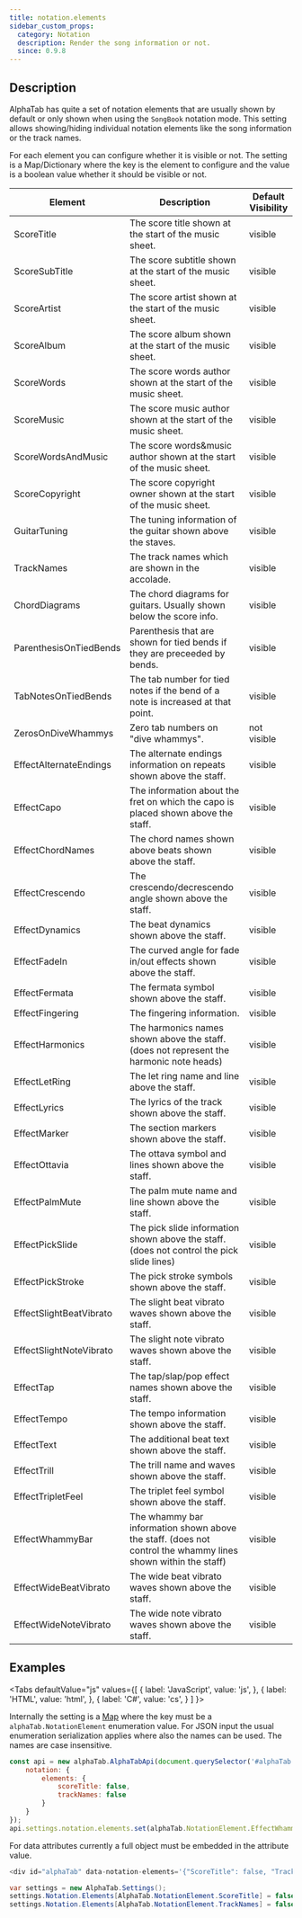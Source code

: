 ```yaml
---
title: notation.elements
sidebar_custom_props:
  category: Notation
  description: Render the song information or not.
  since: 0.9.8
---
```


<SinceBadge since="0.9.8" />


## Description

AlphaTab has quite a set of notation elements that are usually shown by default or only shown when using
the `SongBook` notation mode. This setting allows showing/hiding individual notation elements like the
song information or the track names.

For each element you can configure whether it is visible or not. The setting is a Map/Dictionary where
the key is the element to configure and the value is a boolean value whether it should be visible or not. 

<PropertyDescription metadata={metadata} showJson={true} />

<table className="table table-striped table-condensed type-table">
    <thead>
        <tr>
            <th>Element</th>
            <th>Description</th>
            <th>Default Visibility</th>
        </tr>
    </thead>
    <tbody>
        <tr>
            <td>ScoreTitle</td>
            <td>The score title shown at the start of the music sheet.</td>
            <td>visible</td>
        </tr>
        <tr>
            <td>ScoreSubTitle</td>
            <td>The score subtitle shown at the start of the music sheet.</td>
            <td>visible</td>
        </tr>
        <tr>
            <td>ScoreArtist</td>
            <td>The score artist shown at the start of the music sheet.</td>
            <td>visible</td>
        </tr>
        <tr>
            <td>ScoreAlbum</td>
            <td>The score album shown at the start of the music sheet.</td>
            <td>visible</td>
        </tr>
        <tr>
            <td>ScoreWords</td>
            <td>The score words author shown at the start of the music sheet.</td>
            <td>visible</td>
        </tr>
        <tr>
            <td>ScoreMusic</td>
            <td>The score music author shown at the start of the music sheet.</td>
            <td>visible</td>
        </tr>
        <tr>
            <td>ScoreWordsAndMusic</td>
            <td>The score words&amp;music author shown at the start of the music sheet.</td>
            <td>visible</td>
        </tr>
        <tr>
            <td>ScoreCopyright</td>
            <td>The score copyright owner shown at the start of the music sheet.</td>
            <td>visible</td>
        </tr>
        <tr>
            <td>GuitarTuning</td>
            <td>The tuning information of the guitar shown above the staves.</td>
            <td>visible</td>
        </tr>
        <tr>
            <td>TrackNames</td>
            <td>The track names which are shown in the accolade.</td>
            <td>visible</td>
        </tr>
        <tr>
            <td>ChordDiagrams</td>
            <td>The chord diagrams for guitars. Usually shown below the score info.</td>
            <td>visible</td>
        </tr>
        <tr>
            <td>ParenthesisOnTiedBends</td>
            <td>
                Parenthesis that are shown for tied bends if they are preceeded by bends.
            </td>
            <td>visible</td>
        </tr>
        <tr>
            <td>TabNotesOnTiedBends</td>
            <td>
                The tab number for tied notes if the bend of a note is increased at that
                point.
            </td>
            <td>visible</td>
        </tr>
        <tr>
            <td>ZerosOnDiveWhammys</td>
            <td>Zero tab numbers on "dive whammys".</td>
            <td>not visible</td>
        </tr>
        <tr>
            <td>EffectAlternateEndings</td>
            <td>The alternate endings information on repeats shown above the staff.</td>
            <td>visible</td>
        </tr>
        <tr>
            <td>EffectCapo</td>
            <td>
                The information about the fret on which the capo is placed shown above the
                staff.
            </td>
            <td>visible</td>
        </tr>
        <tr>
            <td>EffectChordNames</td>
            <td>The chord names shown above beats shown above the staff.</td>
            <td>visible</td>
        </tr>
        <tr>
            <td>EffectCrescendo</td>
            <td>The crescendo/decrescendo angle shown above the staff.</td>
            <td>visible</td>
        </tr>
        <tr>
            <td>EffectDynamics</td>
            <td>The beat dynamics shown above the staff.</td>
            <td>visible</td>
        </tr>
        <tr>
            <td>EffectFadeIn</td>
            <td>The curved angle for fade in/out effects shown above the staff.</td>
            <td>visible</td>
        </tr>
        <tr>
            <td>EffectFermata</td>
            <td>The fermata symbol shown above the staff.</td>
            <td>visible</td>
        </tr>
        <tr>
            <td>EffectFingering</td>
            <td>The fingering information.</td>
            <td>visible</td>
        </tr>
        <tr>
            <td>EffectHarmonics</td>
            <td>
                The harmonics names shown above the staff. (does not represent the harmonic
                note heads)
            </td>
            <td>visible</td>
        </tr>
        <tr>
            <td>EffectLetRing</td>
            <td>The let ring name and line above the staff.</td>
            <td>visible</td>
        </tr>
        <tr>
            <td>EffectLyrics</td>
            <td>The lyrics of the track shown above the staff.</td>
            <td>visible</td>
        </tr>
        <tr>
            <td>EffectMarker</td>
            <td>The section markers shown above the staff.</td>
            <td>visible</td>
        </tr>
        <tr>
            <td>EffectOttavia</td>
            <td>The ottava symbol and lines shown above the staff.</td>
            <td>visible</td>
        </tr>
        <tr>
            <td>EffectPalmMute</td>
            <td>The palm mute name and line shown above the staff.</td>
            <td>visible</td>
        </tr>
        <tr>
            <td>EffectPickSlide</td>
            <td>
                The pick slide information shown above the staff. (does not control the pick
                slide lines)
            </td>
            <td>visible</td>
        </tr>
        <tr>
            <td>EffectPickStroke</td>
            <td>The pick stroke symbols shown above the staff.</td>
            <td>visible</td>
        </tr>
        <tr>
            <td>EffectSlightBeatVibrato</td>
            <td>The slight beat vibrato waves shown above the staff.</td>
            <td>visible</td>
        </tr>
        <tr>
            <td>EffectSlightNoteVibrato</td>
            <td>The slight note vibrato waves shown above the staff.</td>
            <td>visible</td>
        </tr>
        <tr>
            <td>EffectTap</td>
            <td>The tap/slap/pop effect names shown above the staff.</td>
            <td>visible</td>
        </tr>
        <tr>
            <td>EffectTempo</td>
            <td>The tempo information shown above the staff.</td>
            <td>visible</td>
        </tr>
        <tr>
            <td>EffectText</td>
            <td>The additional beat text shown above the staff.</td>
            <td>visible</td>
        </tr>
        <tr>
            <td>EffectTrill</td>
            <td>The trill name and waves shown above the staff.</td>
            <td>visible</td>
        </tr>
        <tr>
            <td>EffectTripletFeel</td>
            <td>The triplet feel symbol shown above the staff.</td>
            <td>visible</td>
        </tr>
        <tr>
            <td>EffectWhammyBar</td>
            <td>
                The whammy bar information shown above the staff. (does not control the
                whammy lines shown within the staff)
            </td>
            <td>visible</td>
        </tr>
        <tr>
            <td>EffectWideBeatVibrato</td>
            <td>The wide beat vibrato waves shown above the staff.</td>
            <td>visible</td>
        </tr>
        <tr>
            <td>EffectWideNoteVibrato</td>
            <td>The wide note vibrato waves shown above the staff.</td>
            <td>visible</td>
        </tr>
    </tbody>
</table>


## Examples

<Tabs
  defaultValue="js"
  values={[
    { label: 'JavaScript', value: 'js', },
    { label: 'HTML', value: 'html', },
    { label: 'C#', value: 'cs', }
  ]
}>
<TabItem value="js">

Internally the setting is a [Map](https://developer.mozilla.org/en-US/docs/Web/JavaScript/Reference/Global_Objects/Map) where the key must be a `alphaTab.NotationElement` enumeration value. 
For JSON input the usual enumeration serialization applies where also the names can be used. The names 
are case insensitive.  

```js
const api = new alphaTab.AlphaTabApi(document.querySelector('#alphaTab'), {
    notation: {
        elements: {
            scoreTitle: false,
            trackNames: false
        }
    }
});
api.settings.notation.elements.set(alphaTab.NotationElement.EffectWhammyBar, false);
```

</TabItem>
<TabItem value="html">

For data attributes currently a full object must be embedded in the attribute value. 

```js
<div id="alphaTab" data-notation-elements='{"ScoreTitle": false, "TrackNames": false}'></div>
```

</TabItem>
<TabItem value="cs">

```cs
var settings = new AlphaTab.Settings();
settings.Notation.Elements[AlphaTab.NotationElement.ScoreTitle] = false;
settings.Notation.Elements[AlphaTab.NotationElement.TrackNames] = false;
```

</TabItem>
</Tabs>